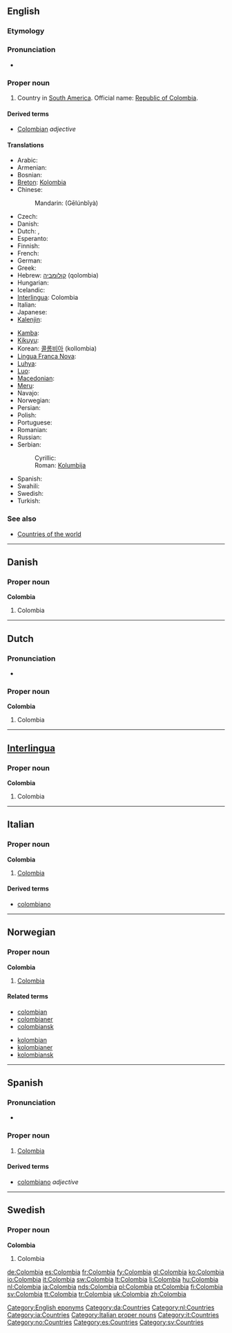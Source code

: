 {{also|Colômbia}}
==English==

===Etymology===
{{etystub}}

===Pronunciation===
* {{homophones|Columbia}}

===Proper noun===
{{en-proper noun}}

# Country in [[South America]]. Official name: [[Republic of Colombia]].

====Derived terms====
* [[Colombian]] ''adjective''

====Translations====
{{trans-top|country in South America}}
* Arabic: {{t|ar|كولومبيا|f|tr=Kuluumbiya}}
* Armenian: {{t-|hy|Կոլումբիա|tr=Kolumbia}}
* Bosnian: {{t-|bs|Kolumbija|f}}
* [[Breton]]: [[Kolombia]]
* Chinese:
*: Mandarin: {{zh-ts|哥倫比亞|哥伦比亚}} (Gēlúnbǐyà)
* Czech: {{t-|cs|Kolumbie|f}}
* Danish: {{t-|da|Colombia}}
* Dutch: {{t+|nl|Colombia}}, {{t-|nl|Colombië}}
* Esperanto: {{t-|eo|Kolombio|xs=Esperanto}}
* Finnish: {{t+|fi|Kolumbia}}
* French: {{t+|fr|Colombie|f}}
* German: {{t+|de|Kolumbien|n}}
* Greek: {{t+|el|Κολομβία|f|tr=Kolomvía}}
* Hebrew: [[קולומביה]] (qolombia)
* Hungarian: {{t+|hu|Kolumbia}}
* Icelandic: {{t+|is|Kólumbía|f}}
* [[Interlingua]]: Colombia
* Italian: {{t+|it|Colombia}}
* Japanese: {{t+|ja|コロンビア|tr=Koronbia}}
* [[Kalenjin]]: {{tø|kln|kol}}
{{trans-mid}}
* [[Kamba]]: {{tø|kam|Kolombia}}
* [[Kikuyu]]: {{tø|ki|Kolombia}}
* Korean: [[콜롬비아]] (kollombia)
* [[Lingua Franca Nova]]: {{tø|lfn|Colombia}}
* [[Luhya]]: {{tø|luy|Kolombia}}
* [[Luo]]: {{tø|luo|Kolombia}}
* [[Macedonian]]: {{t-|mk|Колумбија|f|tr=Kolúmbija}}
* [[Meru]]: {{tø|mer|Kolombia}}
* Navajo: {{tø|nv|Kolámbiya‎}}
* Norwegian: {{t-|no|Colombia}}
* Persian: {{t|fa|کلمبیا|tr=Kolombiyâ|sc=fa-Arab}}
* Polish: {{t+|pl|Kolumbia|f}}
* Portuguese: {{t+|pt|Colômbia|f}}
* Romanian: {{t-|ro|Columbia|f}}
* Russian: {{t+|ru|Колумбия|f|tr=Kolúmbija}}
* Serbian:
*: Cyrillic: {{t-|sr|Колумбија|f|sc=Cyrl}}
*: Roman: [[Kolumbija]] {{f}}
* Spanish: {{t+|es|Colombia|f}}
* Swahili: {{t+|sw|Kolombia|xs=Swahili}}
* Swedish: {{t+|sv|Colombia}}
* Turkish: {{t+|tr|Kolombiya}}
{{trans-bottom}}

===See also===
* [[Appendix:Countries of the world|Countries of the world]]

[[Category:English eponyms]]

----

==Danish==

===Proper noun===
'''Colombia'''

# Colombia

[[Category:da:Countries]]

----

==Dutch==

===Pronunciation===
* {{a|NL}} {{audio|Nl-Colombia.ogg|audio}}

===Proper noun===
'''Colombia'''

# Colombia

[[Category:nl:Countries]]

----

==[[Interlingua]]==

===Proper noun===
'''Colombia'''

# Colombia

[[Category:ia:Countries]]

----

==Italian==
{{wikipedia|lang=it}}

===Proper noun===
'''Colombia''' {{f}}

# [[#English|Colombia]]

====Derived terms====
* [[colombiano#Italian|colombiano]]

[[Category:Italian proper nouns]]
[[Category:it:Countries]]

----

==Norwegian==

===Proper noun===
'''Colombia'''

# [[#English|Colombia]]

====Related terms====
{{top2}}
* [[colombian]]
* [[colombianer]]
* [[colombiansk]]
{{mid2}}
* [[kolombian]]
* [[kolombianer]]
* [[kolombiansk]]
{{bottom2}}

[[Category:no:Countries]]

----

==Spanish==

===Pronunciation===
* {{audio|es-Colombia.ogg|Audio (Peru)}}

===Proper noun===
{{es-proper noun|f}}

# [[#English|Colombia]]

====Derived terms====
* [[colombiano]] ''adjective''

[[Category:es:Countries]]

----

==Swedish==

===Proper noun===
'''Colombia'''

# Colombia

[[Category:sv:Countries]]

[[de:Colombia]]
[[es:Colombia]]
[[fr:Colombia]]
[[fy:Colombia]]
[[gl:Colombia]]
[[ko:Colombia]]
[[io:Colombia]]
[[it:Colombia]]
[[sw:Colombia]]
[[lt:Colombia]]
[[li:Colombia]]
[[hu:Colombia]]
[[nl:Colombia]]
[[ja:Colombia]]
[[nds:Colombia]]
[[pl:Colombia]]
[[pt:Colombia]]
[[fi:Colombia]]
[[sv:Colombia]]
[[tt:Colombia]]
[[tr:Colombia]]
[[uk:Colombia]]
[[zh:Colombia]]